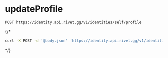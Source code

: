 # updateProfile
```
POST https://identity.api.rivet.gg/v1/identities/self/profile
```


{/*<RequestExample>
```bash curl
curl -X POST -d '@body.json' 'https://identity.api.rivet.gg/v1/identities/self/profile'
```
</RequestExample>*/}
